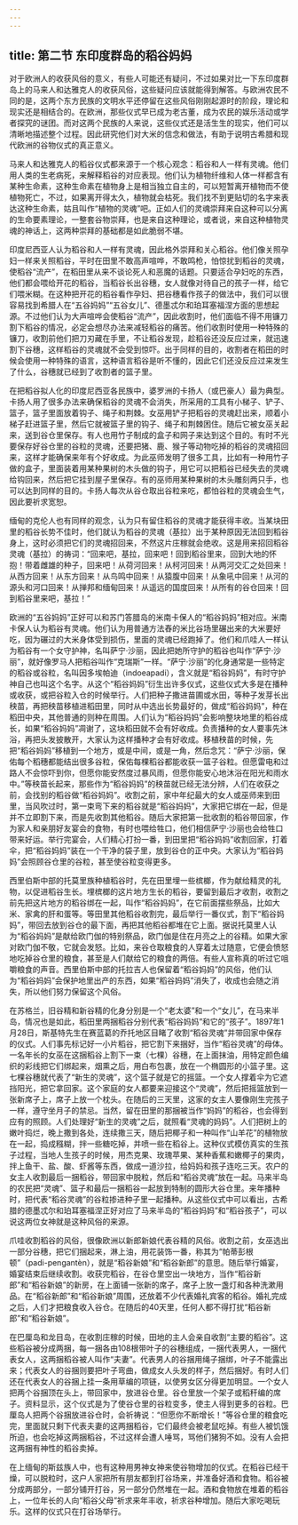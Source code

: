 ```yaml
---
---
---
```

title: 第二节 东印度群岛的稻谷妈妈
---




对于欧洲人的收获风俗的意义，有些人可能还有疑问，不过如果对比一下东印度群岛上的马来人和达雅克人的收获风俗，这些疑问应该就能得到解答。与欧洲农民不同的是，这两个东方民族的文明水平还停留在这些风俗刚刚起源时的阶段，理论和现实还是相结合的。在欧洲，那些仪式早已成为老古董，成为农民的娱乐活动或学者探究的谜团。而对这两个民族的人来说，这些仪式还是活生生的现实，他们可以清晰地描述整个过程。因此研究他们对大米的信念和做法，有助于说明古希腊和现代欧洲的谷物仪式的真正意义。

马来人和达雅克人的稻谷仪式都来源于一个核心观念：稻谷和人一样有灵魂。他们用人类的生老病死，来解释稻谷的对应表现。他们认为植物纤维和人体一样都含有某种生命素，这种生命素在植物身上是相当独立自主的，可以短暂离开植物而不使植物死亡，不过，如果离开得太久，植物就会枯死。我们找不到更贴切的名字来表达这种生命素，姑且叫作“植物的灵魂”吧。正如人们的灵魂崇拜来自这种可以分离的生命要素理论，一整套谷物崇拜，也是来自这种理论，或者说，来自这种植物灵魂的神话上，这两种崇拜的基础都是如此脆弱不堪。

印度尼西亚人认为稻谷和人一样有灵魂，因此格外崇拜和关心稻谷。他们像关照孕妇一样来关照稻谷，平时在田里不敢高声喧哗，不敢鸣枪，怕惊扰到稻谷的灵魂，使稻谷“流产”，在稻田里从来不谈论死人和恶魔的话题。只要适合孕妇吃的东西，他们都会喂给开花的稻谷，当稻谷长出谷穗，女人就像对待自己的孩子一样，给它们喂米糊。在这种把开花的稻谷看作孕妇、把谷穗看作孩子的做法中，我们可以很容易找到希腊人在“五谷妈妈”“五谷女儿”、德墨忒尔和珀耳塞福涅方面的思想起源。不过他们认为大声喧哗会使稻谷“流产”，因此收割时，他们面临不得不用镰刀割下稻谷的情况，必定会想尽办法来减轻稻谷的痛苦。他们收割时使用一种特殊的镰刀，收割前他们把刀刃藏在手里，不让稻谷发现，趁稻谷还没反应过来，就迅速割下谷穗，这样稻谷的灵魂就不会受到惊吓。出于同样的目的，收割者在稻田的时候会使用一种特殊的语言，这种语言稻谷是听不懂的，因此它们还没反应过来发生了什么，谷穗就已经到了收割者的篮子里。

在把稻谷拟人化的印度尼西亚各民族中，婆罗洲的卡扬人（或巴豪人）最为典型。卡扬人用了很多办法来确保稻谷的灵魂不会消失，所采用的工具有小梯子、铲子、篮子，篮子里面放着钩子、绳子和荆棘。女巫用铲子把稻谷的灵魂赶出来，顺着小梯子赶进篮子里，然后它就被篮子里的钩子、绳子和荆棘困住。随后它被女巫关起来，送到谷仓里保存。有人也用竹子制成的盒子和网子来达到这个目的。有时不光要保存好谷仓里的谷粒的灵魂，还要把猪、鹿、猴子等动物吃掉的稻谷的灵魂招回来，这样才能确保来年有个好收成。为此巫师发明了很多工具，比如有一种用竹子做的盒子，里面装着用某种果树的木头做的钩子，用它可以把稻谷已经失去的灵魂给钩回来，然后把它挂到屋子里保存。有的巫师用某种果树的木头雕刻两只手，也可以达到同样的目的。卡扬人每次从谷仓取出谷粒来吃，都怕谷粒的灵魂会生气，因此要祈求宽恕。

缅甸的克伦人也有同样的观念，认为只有留住稻谷的灵魂才能获得丰收。当某块田里的稻谷长势不佳时，他们就认为稻谷的灵魂（基拉）出于某种原因无法回到稻谷身上，这时必须把它们的灵魂招回来，不然这片庄稼就会绝收。这是用来招回稻谷灵魂（基拉）的祷词：“回来吧，基拉，回来吧！回到稻谷里来，回到大地的怀抱！带着雌雄的种子，回来吧！从荷河回来！从柯河回来！从两河交汇之处回来！从西方回来！从东方回来！从鸟鸣中回来！从猿腹中回来！从象吼中回来！从河的源头和河口回来！从掸邦和缅甸回来！从遥远的国度回来！从所有的谷仓回来！回到稻谷里来吧，基拉！”

欧洲的“五谷妈妈”正好可以和苏门答腊岛的米南卡保人的“稻谷妈妈”相对应。米南卡保人认为稻谷有灵魂。他们认为用普通方法舂的米比谷场里碾出来的大米要好吃，因为碾过的大米身体受到损伤，里面的灵魂已经跑掉了。他们和爪哇人一样认为稻谷有一个女守护神，名叫萨宁·沙丽，因此把她所守护的稻谷也叫作“萨宁·沙丽”，就好像罗马人把稻谷叫作“克瑞斯”一样。“萨宁·沙丽”的化身通常是一些特定的稻谷或谷粒，名叫因多埃帕迪（indoeapadi），含义就是“稻谷妈妈”，有时守护神自己也叫这个名字。从这个“稻谷妈妈”衍生出许多仪式，这些仪式大多是在播种或收获，或把谷粒入仓的时候举行。人们把种子撒进苗圃或水田，等种子发芽长出秧苗，再把秧苗移植进稻田里，同时从中选出长势最好的，做成“稻谷妈妈”，种在稻田中央，其他普通的则种在周围。人们认为“稻谷妈妈”会影响整块地里的稻谷成长，如果“稻谷妈妈”凋谢了，这块稻田就不会有好收成。负责播种的女人要事先沐浴，再把头发披散开，大家认为这样播种才会有好收成。移植秧苗的时候，先把“稻谷妈妈”移植到一个地方，或是中间，或是一角，然后念咒：“萨宁·沙丽，保佑每个稻穗都能结出很多谷粒，保佑每棵稻谷都能收获一篮子谷粒。但愿雷电和过路人不会惊吓到你，但愿你能安然度过暴风雨，但愿你能安心地沐浴在阳光和雨水中。”等秧苗长起来，那些作为“稻谷妈妈”的秧苗就已经无法分辨，人们在收获之前，会找别的稻谷做“稻谷妈妈”。收割之前，家中年纪最大的女人或巫师来到田里，当风吹过时，第一束弯下来的稻谷就是“稻谷妈妈”，大家把它绑在一起，但是并不立即割下来，而是先收割其他稻谷。随后大家把第一批收割的稻谷带回家，作为家人和亲朋好友宴会的食物，有时也喂给牲口，他们相信萨宁·沙丽也会给牲口带来好运。举行完宴会，人们精心打扮一番，到田里把“稻谷妈妈”收割回家，打着伞，把“稻谷妈妈”装在一个干净的袋子里，放到谷仓的正中央。大家认为“稻谷妈妈”会照顾谷仓里的谷粒，甚至使谷粒变得更多。

西里伯斯中部的托莫里族种植稻谷时，先在田里埋一些槟榔，作为献给精灵的礼物，以促进稻谷生长。埋槟榔的这片地方生长的稻谷，要留到最后才收割，收割之前先把这片地方的稻谷绑在一起，叫作“稻谷妈妈”，在它前面摆些祭品，比如大米、家禽的肝和蛋等。等田里其他稻谷收割完，最后举行一番仪式，割下“稻谷妈妈”，带回去放到谷仓的最下面，再把其他稻谷都堆在它上面。据说托莫里人认为“稻谷妈妈”是献给欧门伽的特别祭品，欧门伽是住在月亮之上的谷精。如果大家对欧门伽不敬，它就会发怒。比如，来谷仓取粮食的人穿着太过随意，它便会愤怒地吃掉谷仓里的粮食，甚至是人们献给它的粮食的两倍。有些人宣称真的听过它咀嚼粮食的声音。西里伯斯中部的托拉吉人也保留着“稻谷妈妈”的风俗，他们认为“稻谷妈妈”会保护地里出产的东西，如果“稻谷妈妈”消失了，收成也会随之消失，所以他们努力保留这个风俗。

在苏格兰，旧谷精和新谷精的化身分别是一个“老太婆”和一个“女儿”，在马来半岛，情况也是如此，稻田里两捆稻谷分别代表“稻谷妈妈”和它的“孩子”。1897年1月28日，斯基特先生在赛蓝葛的乔托地区目睹了收割“稻谷灵魂”并带回家中保存的仪式。人们事先标记好一小片稻谷，把它割下来捆好，当作“稻谷灵魂”的母体。一名年长的女巫在这捆稻谷上割下一束（七棵）谷穗，在上面抹油，用特定颜色编织的彩线把它们绑起来，烟熏之后，用白布包裹，放在一个椭圆形的小篮子里。这七棵谷穗就代表了“新生的灵魂”，这个篮子就是它的摇篮。一个女人撑着伞为它遮挡阳光，把它拿回家。这个家庭的女人都要来迎接这个“灵魂”，然后把摇篮放到一张新席子上，席子上放一个枕头。在随后的三天里，这家的女主人要像刚生完孩子一样，遵守坐月子的禁忌。当然，留在田里的那捆被当作“妈妈”的稻谷，也会得到应有的照顾。人们处理好“新生的灵魂”之后，就照看“灵魂的妈妈”。人们把树上的嫩叶捣烂，晚上撒到各处，连续撒三天，随后把椰子和一种叫作“山羊花”的植物放在一起，捣成糨糊，拌一些糖吃掉，并喷一些在稻谷上。这种仪式模仿真实的生孩子过程，当地人生孩子的时候，用杰克果、玫瑰苹果、某种香蕉和嫩椰子的果肉，拌上鱼干、盐、酸、虾酱等东西，做成一道沙拉，给妈妈和孩子连吃三天。农户的女主人收割最后一捆稻谷，带回家中脱粒，然后和“稻谷灵魂”放在一起。马来半岛的农民把“灵魂”、篮子和最后一捆稻谷一起放到特制的圆形大谷仓里。来年播种时，把代表“稻谷灵魂”的谷粒掺进种子里一起播种。从这些仪式中可以看出，古希腊的德墨忒尔和珀耳塞福涅正好对应了马来半岛的“稻谷妈妈”和“稻谷孩子”，可以说这两位女神就是这种风俗的来源。

爪哇收割稻谷的风俗，很像欧洲以新郎新娘代表谷精的风俗。收割之前，女巫选出一部分谷穗，把它们捆起来，淋上油，用花装饰一番，称其为“帕蒂彭根顿”（padi-pengantèn），就是“稻谷新娘”和“稻谷新郎”的意思。随后举行婚宴，婚宴结束后继续收割。收获完稻谷，在谷仓里空出一块地方，当作“稻谷新郎”和“稻谷新娘”的新房，在上面铺一张新的席子，席子上放一盏灯和各种洗漱用品。在“稻谷新郎”和“稻谷新娘”周围，还放着不少代表婚礼宾客的稻谷。婚礼完成之后，人们才把粮食收入谷仓。在随后的40天里，任何人都不得打扰“稻谷新郎”和“稻谷新娘”。

在巴厘岛和龙目岛，在收割庄稼的时候，田地的主人会亲自收割“主要的稻谷”。这些稻谷被分成两捆，每一捆各由108根带叶子的谷穗组成，一捆代表男人，一捆代表女人，这两捆稻谷被人叫作“夫妻”。代表男人的谷捆用绳子捆绑，叶子不能露出来；代表女人的谷捆则要把叶子弯曲，做成女人头发的样子，然后捆好。有时人们还在代表女人的谷捆上挂一条用草编的项链，以使男女区分得更加明显。一个女人把两个谷捆顶在头上，带回家中，放进谷仓里。谷仓里放一个架子或稻秆编的席子。资料显示，这个仪式是为了使谷仓里的谷粒变多，使主人得到更多的谷粒。巴厘岛人把两个谷捆放进谷仓时，会祈祷说：“但愿你不断增长！”等谷仓里的粮食吃完，里面就只剩下代表夫妻的这两捆稻谷，它们最终会被老鼠吃掉。有些人被饥饿所迫，也会吃掉这两捆稻谷，不过这样会遭人唾骂，骂他们猪狗不如。没有人会把这两捆有神性的稻谷卖掉。

在上缅甸的斯兹族人中，也有这种用男神女神来使谷物增加的仪式。在稻谷已经干燥，可以脱粒时，这户人家把所有朋友都到打谷场来，并准备好酒和食物。稻谷被分成两部分，一部分铺开打谷，另一部分仍然堆在一起。酒和食物放在堆着的稻谷上，一位年长的人向“稻谷父母”祈求来年丰收，祈求谷种增加。随后大家吃喝玩乐。这样的仪式只在打谷场举行。